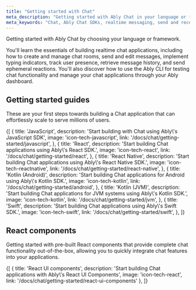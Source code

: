 ```yaml
---
title: "Getting started with Chat"
meta_description: "Getting started with Ably Chat in your language or framework of choice. Learn how to send and receive messages, track online presence, fetch message history, implement typing indicators, among other features."
meta_keywords: "Chat, Ably Chat SDKs, realtime messaging, send and receive messages, getting started guides, realtime communication, Ably tutorial, message history, presence and occupancy APIs, Ably CLI Chat"
---
```


Getting started with Ably Chat by choosing your language or framework.

You'll learn the essentials of building realtime chat applications, including how to create and manage chat rooms, send and edit messages, implement typing indicators, track user presence, retrieve message history, and send ephemeral reactions. You'll also discover how to use the Ably CLI for testing chat functionality and manage your chat applications through your Ably dashboard.

## Getting started guides

These are your first steps towards building a Chat application that can effortlessly scale to serve millions of users.

<Tiles>
{[
  {
    title: 'JavaScript',
    description: 'Start building with Chat using Ably\'s JavaScript SDK',
    image: 'icon-tech-javascript',
    link: '/docs/chat/getting-started/javascript',
  },
  {
    title: 'React',
    description: 'Start building Chat applications using Ably\'s React SDK.',
    image: 'icon-tech-react',
    link: '/docs/chat/getting-started/react',
  },
  {
    title: 'React Native',
    description: 'Start building Chat applications using Ably\'s React Native SDK.',
    image: 'icon-tech-reactnative',
    link: '/docs/chat/getting-started/react-native',
  },
  {
    title: 'Kotlin (Android)',
    description: 'Start building Chat applications for Android using Ably\'s Kotlin SDK.',
    image: 'icon-tech-kotlin',
    link: '/docs/chat/getting-started/android',
  },
  {
    title: 'Kotlin (JVM)',
    description: 'Start building Chat applications for JVM systems using Ably\'s Kotlin SDK.',
    image: 'icon-tech-kotlin',
    link: '/docs/chat/getting-started/jvm',
  },
  {
    title: 'Swift',
    description: 'Start building Chat applications using Ably\'s Swift SDK.',
    image: 'icon-tech-swift',
    link: '/docs/chat/getting-started/swift',
  },
]}
</Tiles>

## React components

Getting started with pre-built React components that provide complete chat functionality out-of-the-box, allowing you to quickly integrate chat features into your applications.

<Tiles>
{[
  {
    title: 'React UI components',
    description: 'Start building Chat applications with Ably\'s React UI Components',
    image: 'icon-tech-react',
    link: '/docs/chat/getting-started/react-ui-components'
  },
]}
</Tiles>

